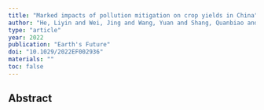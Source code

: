 ```yaml
---
title: "Marked impacts of pollution mitigation on crop yields in China"
author: "He, Liyin and Wei, Jing and Wang, Yuan and Shang, Quanbiao and Liu, Junjie and Yin, Yi and Frankenberg, Christian and Jiang, Jonathan H and Li, Zhanqing and Yung, Yuk L"
type: "article"
year: 2022
publication: "Earth's Future"
doi: "10.1029/2022EF002936"
materials: ""
toc: false
---
```


## Abstract

